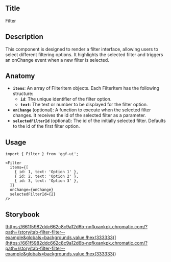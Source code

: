 ## Title

Filter

## Description

This component is designed to render a filter interface, allowing users to select different filtering options. It highlights the selected filter and triggers an onChange event when a new filter is selected.

## Anatomy

- **`items`**: An array of FilterItem objects. Each FilterItem has the following structure:
  - **`id`**: The unique identifier of the filter option.
  - **`text`**: The text or number to be displayed for the filter option.
- **`onChange`** (optional): A function to execute when the selected filter changes. It receives the id of the selected filter as a parameter.
- **`selectedFilterId`** (optional): The id of the initially selected filter. Defaults to the id of the first filter option.

## Usage

```tsx
import { Filter } from 'ggf-ui';
```

```tsx
<Filter
  items={[
    { id: 1, text: 'Option 1' },
    { id: 2, text: 'Option 2' },
    { id: 3, text: 'Option 3' },
  ]}
  onChange={onChange}
  selectedFilterId={2}
/>
```

## Storybook

[https://661f5982ddc662c8c9a12d6b-nqfkxankpk.chromatic.com/?path=/story/tab-filter-filter--example&globals=backgrounds.value:!hex(333333)](<https://661f5982ddc662c8c9a12d6b-nqfkxankpk.chromatic.com/?path=/story/tab-filter-filter--example&globals=backgrounds.value:!hex(333333)>)

